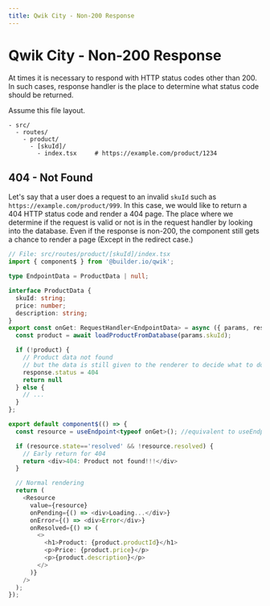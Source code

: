```yaml
---
title: Qwik City - Non-200 Response
---
```


# Qwik City - Non-200 Response

At times it is necessary to respond with HTTP status codes other than 200. In such cases, response handler is the place to determine what status code should be returned.

Assume this file layout.
```
- src/
  - routes/
    - product/
      - [skuId]/
        - index.tsx     # https://example.com/product/1234
```

## 404 - Not Found

Let's say that a user does a request to an invalid `skuId` such as `https://example.com/product/999`. In this case, we would like to return a 404 HTTP status code and render a 404 page. The place where we determine if the request is valid or not is in the request handler by looking into the database. Even if the response is non-200, the component still gets a chance to render a page (Except in the redirect case.)

```typescript
// File: src/routes/product/[skuId]/index.tsx
import { component$ } from '@builder.io/qwik';

type EndpointData = ProductData | null;

interface ProductData {
  skuId: string;
  price: number;
  description: string;
}
export const onGet: RequestHandler<EndpointData> = async ({ params, response }) => {
  const product = await loadProductFromDatabase(params.skuId);

  if (!product) {
    // Product data not found
    // but the data is still given to the renderer to decide what to do
    response.status = 404
    return null
  } else {
    // ...
  }
};

export default component$(() => {
  const resource = useEndpoint<typeof onGet>(); //equivalent to useEndpoint<EndpointData>

  if (resource.state=='resolved' && !resource.resolved) {
    // Early return for 404
    return <div>404: Product not found!!!</div>
  }

  // Normal rendering
  return (
    <Resource
      value={resource}
      onPending={() => <div>Loading...</div>}
      onError={() => <div>Error</div>}
      onResolved={() => (
        <>
          <h1>Product: {product.productId}</h1>
          <p>Price: {product.price}</p>
          <p>{product.description}</p>
        </>
      )}
    />
  );
});
```
